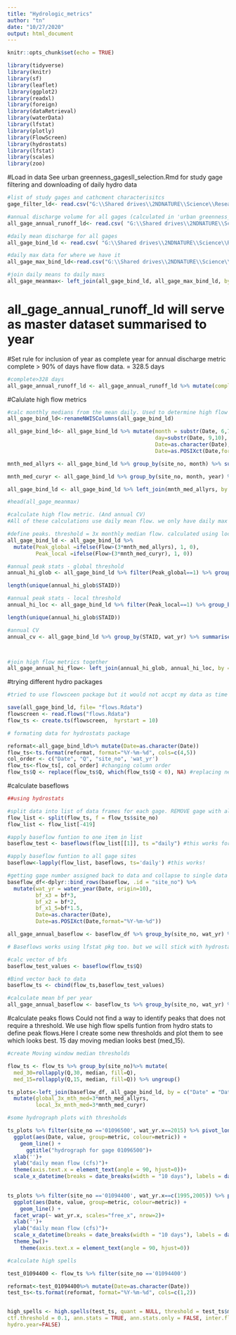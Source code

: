 ```yaml
---
title: "Hydrologic_metrics"
author: "tn"
date: "10/27/2020"
output: html_document
---
```


```r
knitr::opts_chunk$set(echo = TRUE)
```

```r
library(tidyverse)
library(knitr)
library(sf)
library(leaflet)
library(ggplot2)
library(readxl)
library(foreign)
library(dataRetrieval)
library(waterData)
library(lfstat)
library(plotly)
library(FlowScreen)
library(hydrostats)
library(lfstat)
library(scales)
library(zoo)

```

#Load in data
See urban greenness_gagesII_selection.Rmd for study gage filtering and downloading of daily hydro data

```r
#list of study gages and cathcment characterisitcs
gage_filter_ld<- read.csv("G:\\Shared drives\\2NDNATURE\\Science\\Research Projects\\TNC Urban Greeness Tracking\\Data\\Hydro_data\\study_catchments_oct6.csv", colClasses = c("STAID"="character"))

#annual discharge volume for all gages (calculated in 'urban greenness_gagesII_selection.Rmd')
all_gage_annual_runoff_ld<- read.csv( "G:\\Shared drives\\2NDNATURE\\Science\\Research Projects\\TNC Urban Greeness Tracking\\Analysis\\Annual_runoff_watyr.csv", colClasses=c("STAID"="character"))

#daily mean discharge for all gages
all_gage_bind_ld <- read.csv( "G:\\Shared drives\\2NDNATURE\\Science\\Research Projects\\TNC Urban Greeness Tracking\\Analysis\\daily_runoff.csv", colClasses=c("STAID"="character", "site_no"="character")) %>%mutate(Date=as.Date(Date))
```


```r
#daily max data for where we have it
all_gage_max_bind_ld<-read.csv("G:\\Shared drives\\2NDNATURE\\Science\\Research Projects\\TNC Urban Greeness Tracking\\Analysis\\daily_max_runoff.csv", colClasses=("site_no"="character")) %>%mutate(Date=as.Date(Date))

#join daily means to daily maxs
all_gage_meanmax<- left_join(all_gage_bind_ld, all_gage_max_bind_ld, by = c("Date" = "Date", "site_no" = "site_no" ))

```

# all_gage_annual_runoff_ld will serve as master dataset summarised to year
#Set rule for inclusion of year as complete year for annual discharge metric
complete > 90% of days have flow data. = 328.5 days

```r
#complete>328 days
all_gage_annual_runoff_ld <- all_gage_annual_runoff_ld %>% mutate(complete =ifelse(n>328, 1, 0))
```


#Calulate high flow metrics
```r
#calc monthly medians from the mean daily. Used to determine high flow treshhold
all_gage_bind_ld<-renameNWISColumns(all_gage_bind_ld)

all_gage_bind_ld<- all_gage_bind_ld %>% mutate(month = substr(Date, 6,7),
                                               day=substr(Date, 9,10),
                                               Date=as.character(Date),
                                               Date=as.POSIXct(Date,format="%Y-%m-%d"))

mnth_med_allyrs <- all_gage_bind_ld %>% group_by(site_no, month) %>% summarise(mnth_med_allyrs= median(Flow))

mnth_med_curyr <- all_gage_bind_ld %>% group_by(site_no, month, year) %>% summarise(mnth_med_curyr= median(Flow))

all_gage_bind_ld <- all_gage_bind_ld %>% left_join(mnth_med_allyrs, by = c("month" = "month", "site_no" = "site_no" )) %>% left_join (mnth_med_curyr, by = c("month" = "month", "site_no" = "site_no", "year" = "year")) 

#head(all_gage_meanmax)

```

```r
#calculate high flow metric. (And annual CV)
#All of these calculations use daily mean flow. we only have daily max flow for 122 sites and limited years for those sites

#define peaks. threshold = 3x monthly median flow. calculated using local and global threshold
all_gage_bind_ld <- all_gage_bind_ld %>% 
  mutate(Peak_global =ifelse(Flow>(3*mnth_med_allyrs), 1, 0),
         Peak_local =ifelse(Flow>(3*mnth_med_curyr), 1, 0))

#annual peak stats - global threshold
annual_hi_glob <- all_gage_bind_ld %>% filter(Peak_global==1) %>% group_by(STAID, wat_yr) %>% summarise(Hi_flow_days_glob = sum(Peak_global), Hi_flow_avg_glob=mean(Flow))

length(unique(annual_hi_glob$STAID))

#annual peak stats - local threshold
annual_hi_loc <- all_gage_bind_ld %>% filter(Peak_local==1) %>% group_by(STAID, wat_yr) %>% summarise(Hi_flow_days_loc = sum(Peak_local), Hi_flow_avg_loc =mean(Flow))

length(unique(annual_hi_glob$STAID))

#annual CV
annual_cv <- all_gage_bind_ld %>% group_by(STAID, wat_yr) %>% summarise(CV=(sd(Flow, na.rm=TRUE)/ mean(Flow, na.rm=TRUE)*100))



#join high flow metrics together
all_gage_annual_hi_flow<- left_join(annual_hi_glob, annual_hi_loc, by = c("STAID" = "STAID", "wat_yr" = "wat_yr")) %>% left_join(annual_cv, by = c("STAID" = "STAID", "wat_yr" = "wat_yr"))


```

#trying different hydro packages
```r
#tried to use flowsceen package but it would not accpt my data as time series

save(all_gage_bind_ld, file= "flows.Rdata")
flowscreen <- read.flows("flows.Rdata")
flow_ts <- create.ts(flowscreen,  hyrstart = 10)
```

```r
# formating data for hydrostats package

reformat<-all_gage_bind_ld%>% mutate(Date=as.character(Date))
flow_ts<-ts.format(reformat, format="%Y-%m-%d", cols=c(4,5))
col_order <- c("Date", "Q", "site_no", 'wat_yr')
flow_ts<-flow_ts[, col_order] #changing column order
flow_ts$Q <- replace(flow_ts$Q, which(flow_ts$Q < 0), NA) #replacing negative flows with NA
```

#calculate baseflows 

```r
##using hydrostats

#split data into list of data frames for each gage. REMOVE gage with all NAs #419 in list and gage number 04084445
flow_list <- split(flow_ts, f = flow_ts$site_no)
flow_list <- flow_list[-419]

#apply baseflow funtion to one item in list
baseflow_test <- baseflows(flow_list[[1]], ts ="daily") #this works for one gage

#apply baseflow funtion to all gage sites
baseflow<-lapply(flow_list, baseflows, ts='daily') #this works!

#getting gage number assigned back to data and collapse to single data frame. Also adding in peak flow thresholds here based on bf
baseflow_df<-dplyr::bind_rows(baseflow, .id = "site_no") %>% 
  mutate(wat_yr = water_year(Date, origin=10),
         bf_x3 = bf*3,
         bf_x2 = bf*2,
         bf_x1_5=bf*1.5,
         Date=as.character(Date),
         Date=as.POSIXct(Date,format="%Y-%m-%d"))

all_gage_annual_baseflow <- baseflow_df %>% group_by(site_no, wat_yr) %>% summarise(annual_avg_bf =mean(bf, na.rm = TRUE))

```

```r
# Baseflows works using lfstat pkg too. but we will stick with hydrostats

#calc vector of bfs
baseflow_test_values <- baseflow(flow_ts$Q)

#Bind vector back to data
baseflow_ts <- cbind(flow_ts,baseflow_test_values)

#calculate mean bf per year
all_gage_annual_baseflow <- baseflow_ts %>% group_by(site_no, wat_yr) %>% summarise(annual_avg_baseflow =mean(baseflow_test_values, na.rm = TRUE))

```


#calculate peaks flows
 Could not find a way to identify peaks that does not require a threshold. We use high flow spells funtion from hydro stats to define peak flows.Here I create some new thresholds and plot them to see which looks best. 15 day moving median looks best (med_15).

```r
#create Moving window median thresholds

flow_ts <- flow_ts %>% group_by(site_no)%>% mutate(
  med_30=rollapply(Q,30, median, fill=Q),
  med_15=rollapply(Q,15, median, fill=Q)) %>% ungroup()
```


```r
ts_plots<-left_join(baseflow_df, all_gage_bind_ld, by = c("Date" = "Date", "site_no" = "site_no" )) %>%  left_join(flow_ts, by = c("Date" = "Date", "site_no" = "site_no" ))%>%
  mutate(global_3x_mth_med=3*mnth_med_allyrs,
         local_3x_mnth_med=3*mnth_med_curyr)
```


```r
#some hydrograph plots with thresholds

ts_plots %>% filter(site_no =='01096500', wat_yr.x==2015) %>% pivot_longer(cols =c(Q, bf, global_3x_mth_med, local_3x_mnth_med, bf_x2,  med_30, med_15), names_to='metric')%>%
  ggplot(aes(Date, value, group=metric, colour=metric)) +
    geom_line() +
      ggtitle("hydrograph for gage 01096500")+
  xlab('')+
  ylab("daily mean flow (cfs)")+
  theme(axis.text.x = element_text(angle = 90, hjust=0))+
  scale_x_datetime(breaks = date_breaks(width = "10 days"), labels = date_format("%b-%d"))

  
ts_plots %>% filter(site_no =='01094400', wat_yr.x==c(1995,2005)) %>% pivot_longer(cols =c(Q, global_3x_mth_med, local_3x_mnth_med, med_15), names_to='metric')%>%
  ggplot(aes(Date, value, group=metric, colour=metric)) +
    geom_line() +
  facet_wrap(~ wat_yr.x, scales="free_x", nrow=2)+
  xlab('')+
  ylab("daily mean flow (cfs)")+
  scale_x_datetime(breaks = date_breaks(width = "10 days"), labels = date_format("%b-%d"))+
  theme_bw()+
    theme(axis.text.x = element_text(angle = 90, hjust=0))


```

```r
#calculate high spells

test_01094400 <- flow_ts %>% filter(site_no =='01094400')

reformat<-test_01094400%>% mutate(Date=as.character(Date))
test_ts<-ts.format(reformat, format="%Y-%m-%d", cols=c(1,2))


high_spells <- high.spells(test_ts, quant = NULL, threshold = test_ts$med_15, ind.days = 5,  duration = TRUE, volume = TRUE, plot = TRUE, ignore.zeros = FALSE,
ctf.threshold = 0.1, ann.stats = TRUE, ann.stats.only = FALSE, inter.flood = FALSE,
hydro.year=FALSE)


```

